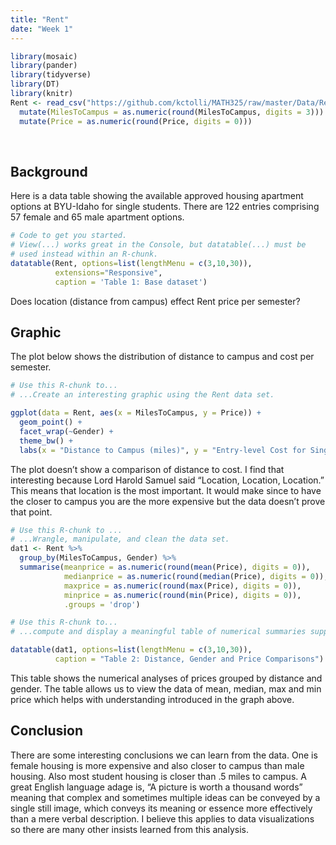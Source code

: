 ```yaml
---
title: "Rent"
date: "Week 1"
---
```


```r
library(mosaic)
library(pander)
library(tidyverse)
library(DT) 
library(knitr)
Rent <- read_csv("https://github.com/kctolli/MATH325/raw/master/Data/Rent.csv") %>% na.omit() %>% 
  mutate(MilesToCampus = as.numeric(round(MilesToCampus, digits = 3))) %>% 
  mutate(Price = as.numeric(round(Price, digits = 0)))
```

<br />

## Background

Here is a data table showing the available approved housing apartment options at BYU-Idaho for single students. There are 122 entries comprising 57 female and 65 male apartment options.

```r
# Code to get you started. 
# View(...) works great in the Console, but datatable(...) must be
# used instead within an R-chunk.
datatable(Rent, options=list(lengthMenu = c(3,10,30)), 
          extensions="Responsive",
          caption = 'Table 1: Base dataset')
```

Does location (distance from campus) effect Rent price per semester? 

## Graphic

<!-- Present an interesting graphic using the Rent data set. Do not create the same graphics that are shown in the [Good Example Analysis](./Analyses/StudentHousing.html), but you can certainly use those graphics as a guide to inspire you on what to do yourself. -->

The plot below shows the distribution of distance to campus and cost per semester. 

```r
# Use this R-chunk to...
# ...Create an interesting graphic using the Rent data set.

ggplot(data = Rent, aes(x = MilesToCampus, y = Price)) +
  geom_point() +
  facet_wrap(~Gender) + 
  theme_bw() +
  labs(x = "Distance to Campus (miles)", y = "Entry-level Cost for Single Housing per Semester")
```


<!-- Write a few statements here that explain your graphic and what it shows. -->

The plot doesn't show a comparison of distance to cost. I find that interesting because Lord Harold Samuel said "Location, Location, Location." This means that location is the most important. It would make since to have the closer to campus you are the more expensive but the data doesn't prove that point. 

```r
# Use this R-chunk to ...
# ...Wrangle, manipulate, and clean the data set.
dat1 <- Rent %>% 
  group_by(MilesToCampus, Gender) %>% 
  summarise(meanprice = as.numeric(round(mean(Price), digits = 0)), 
            medianprice = as.numeric(round(median(Price), digits = 0)),  
            maxprice = as.numeric(round(max(Price), digits = 0)),  
            minprice = as.numeric(round(min(Price), digits = 0)),  
            .groups = 'drop') 
```

```r
# Use this R-chunk to...
# ...compute and display a meaningful table of numerical summaries supporting your above graphic.

datatable(dat1, options=list(lengthMenu = c(3,10,30)), 
          caption = "Table 2: Distance, Gender and Price Comparisons")
```

<!-- Write a few statements here that introduce your table of numerical summaries and what they show. -->

This table shows the numerical analyses of prices grouped by distance and gender. The table allows us to view the data of mean, median, max and min price which helps with understanding introduced in the graph above. 


## Conclusion

There are some interesting conclusions we can learn from the data. One is female housing is more expensive and also closer to campus than male housing. Also most student housing is closer than .5 miles to campus. A great English language adage is, "A picture is worth a thousand words" meaning that complex and sometimes multiple ideas can be conveyed by a single still image, which conveys its meaning or essence more effectively than a mere verbal description. I believe this applies to data visualizations so there are many other insists learned from this analysis.  
